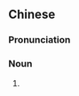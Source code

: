 {{also|地三鲜}}
==Chinese==
{{zh-forms|s=地三鲜}}

===Pronunciation===
{{zh-pron
|m=dìsānxiān
|c=dei6 saam1 sin1
|cat=n
}}

===Noun===
{{zh-noun}}

# {{w|di san xian}} {{gloss|a northeastern Chinese [[dish]] made from three "fresh" vegetables: [[potato]]es, [[green pepper]] and [[eggplant]]s}}

{{zh-cat|Dishes}}